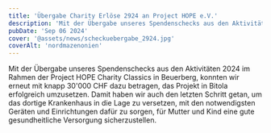 ```yaml
---
title: 'Übergabe Charity Erlöse 2924 an Project HOPE e.V.'
description: 'Mit der Übergabe unseres Spendenschecks aus den Aktivitäten 2024 im Rahmen der Project HOPE Charity Classics in Beuerberg, konnten wir erneut mit knapp 30.000 CHF dazu betragen, das Projekt in Bitola erfolgreich umzusetzen'
pubDate: 'Sep 06 2024'
cover: '@assets/news/scheckuebergabe_2924.jpg'
coverAlt: 'nordmazenonien'
---
```


Mit der Übergabe unseres Spendenschecks aus den Aktivitäten 2024 im Rahmen der Project HOPE Charity Classics in Beuerberg, konnten wir erneut mit knapp 30'000 CHF dazu betragen, das Projekt in Bitola erfolgreich umzusetzen. Damit haben wir auch den letzten Schritt getan, um das dortige Krankenhaus in die Lage zu versetzen, mit den notwendigsten Geräten und Einrichtungen dafür zu sorgen, für Mutter und Kind eine gute gesundheitliche Versorgung sicherzustellen. 
